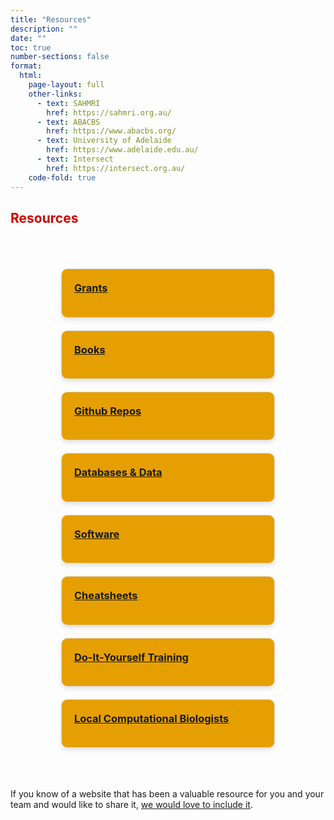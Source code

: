 ```yaml
---
title: "Resources"
description: ""
date: ""
toc: true
number-sections: false
format:
  html:
    page-layout: full
    other-links:
      - text: SAHMRI
        href: https://sahmri.org.au/
      - text: ABACBS
        href: https://www.abacbs.org/
      - text: University of Adelaide
        href: https://www.adelaide.edu.au/
      - text: Intersect
        href: https://intersect.org.au/
    code-fold: true
---
```


<style>
  /* Force hiding of the title */
  .pagelayout-title,
  .pagelayout-title h1,
  h1.pagetitle, /* Specific targeting for standalone titles */
  h1 {
    display: none !important;
    visibility: hidden !important;
    color: transparent !important;
  }
</style>


## <span style="color: #cc0000; font-weight: bold"> [**Resources**]{.large}

<br>

<style>
/* Card container styling */
.card-container {
  display: flex;
  flex-wrap: wrap;
  gap: 20px;
  justify-content: center;
  padding: 20px;
}

/* Individual card styling */
.card {
  border: 1px solid #ddd;
  border-radius: 10px;
  width: 300px;
  padding: 20px;
  box-shadow: 0 4px 6px rgba(0, 0, 0, 0.1);
  background-color: #E69F00;
  transition: transform 0.2s ease;
}

.card:hover {
  transform: scale(1.05);
}

.card h3 {
  margin-top: 0;
  color: #2a71d0;
}

.card p {
  margin: 5px 0;
}
</style>

::::::::::: card-container
::: card
<h3>[**Grants**](resources_grants.html)</h3>
:::

::: card
<h3>[**Books**](resources_books.html)</h3>
:::

::: card
<h3>[**Github Repos**](resources_github.html)</h3>
:::

::: card
<h3>[**Databases & Data**](resources_databases.html)</h3>
:::

::: card
<h3>[**Software**](resources_software.html)</h3>
:::

::: card
<h3>[**Cheatsheets**](resources_cheatsheets.html)</h3>
:::

::: card
<h3>[**Do-It-Yourself Training**](resources_doityourself.html)</h3>
:::

::: card
<h3>[**Local Computational Biologists**](../contact/contact.html#adelaide-computational-biology-community.html)</h3>
:::
:::::::::::

<br>

If you know of a website that has been a valuable resource for you and your team and would like to share it, [we would love to include it](mailto:resources@doppeldata.au).
